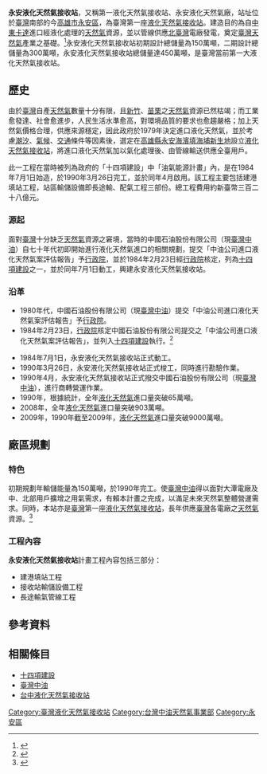 {{Infobox factory
|name= 永安液化天然氣接收站<br /><small>臺灣中油公司永安液化天然氣廠</small>
|native_name= Yongan Liquefied Natural Gas Plant
|industry= 液化天然氣專用接收站
|location= {{ROC}}[[高雄市|高雄市]][[永安區|永安區]]
|owner= 臺灣中油股份有限公司
|operated= 1990年4月
|defunct= 
|built= 1984年7月1日至1990年3月26日
|address= [[高雄市|高雄市]][[永安區|永安區]][[新港里_(高雄市)|新港里]]新興路1之20號
}}

'''永安液化天然氣接收站'''，又稱第一液化天然氣接收站、永安液化天然氣廠，站址位於[[臺灣|臺灣]]南部的今[[高雄市|高雄市]][[永安區|永安區]]，為臺灣第一座[[液化天然氣接收站|液化天然氣接收站]]。建造目的為自[[中東|中東]][[卡達|卡達]]進口經液化處理的[[天然氣|天然氣]]資源，並以管線供應[[北臺灣|北臺灣]]電廠發電，奠定[[臺灣|臺灣]][[天然氣|天然氣]]產業之基礎。<ref>{{cite news|title=永安液化天然氣廠 20週年回顧|url=http://energymonthly.tier.org.tw/Report/201003/17.pdf|date=2014-09-06|accessdate=2014-09-05|archive-date=2016-04-17|archive-url=https://web.archive.org/web/20160417133504/http://energymonthly.tier.org.tw/Report/201003/17.pdf|dead-url=no}}</ref>永安液化天然氣接收站初期設計總儲量為150萬噸，二期設計總儲量為300萬噸，永安液化天然氣接收站總儲量達450萬噸，是臺灣當前第一大液化天然氣接收站。

==歷史==
由於[[臺灣|臺灣]]自產[[天然氣|天然氣]]數量十分有限，且[[新竹市|新竹]]、[[苗栗縣|苗栗]]之[[天然氣|天然氣]]資源已然枯竭；而工業愈發達、社會愈進步，人民生活水準愈高，對環境品質的要求也愈趨嚴格；加上天然氣價格合理，供應來源穩定，因此政府於1979年決定進口液化天然氣，並於考慮[[潮汐|潮汐]]、[[氣候|氣候]]、[[交通|交通]]條件等因素後，選定在[[高雄縣|高雄縣]][[永安海濱填海埔新生地|永安海濱填海埔新生地]]設立[[液化天然氣接收站|液化天然氣接收站]]，將進口液化天然氣加以氣化處理後、由管線輸送供應全臺用戶。

此一工程在當時被列為政府的「十四項建設」中「油氣能源計畫」內，是在1984年7月1日始造，於1990年3月26日完工，並於同年4月啟用。該工程主要包括建港填站工程，站區輸儲設備即長途輸、配氣工程三部份。總工程費用約新臺幣三百二十八億元。

===源起===
面對[[臺灣|臺灣]]十分缺乏[[天然氣|天然氣]]資源之窘境，當時的中國石油股份有限公司（現[[臺灣中油|臺灣中油]]）自七十年代初即開始進行液化天然氣進口的相關規劃，提交「中油公司進口液化天然氣案評估報告」予[[行政院|行政院]]，並於1984年2月23日經[[行政院|行政院]]核定，列為[[十四項建設|十四項建設]]之一，並於同年7月1日動工，興建永安液化天然氣接收站。

===沿革===
*1980年代，中國石油股份有限公司（現[[臺灣中油|臺灣中油]]）提交「中油公司進口液化天然氣案評估報告」予[[行政院|行政院]]。
*1984年2月23日，[[行政院|行政院]]核定中國石油股份有限公司提交之「中油公司進口液化天然氣案評估報告」，並列入[[十四項建設|十四項建設]]執行。<ref>{{cite news|title=石油教室|url=http://www.cpc.com.tw/big5/content/index01.asp?sno=202&pno=108|deadurl=yes|archiveurl=https://web.archive.org/web/20091230002559/http://www.cpc.com.tw/big5/content/index01.asp?sno=202&pno=108|archivedate=2009年12月30日|df=}}</ref>

*1984年7月1日，永安液化天然氣接收站正式動工。
*1990年3月26日，永安液化天然氣接收站正式梭工，同時進行勘驗作業。
*1990年4月，永安液化天然氣接收站正式撥交中國石油股份有限公司（現[[臺灣中油|臺灣中油]]），進行商轉營運作業。
*1990年，根據統計，全年[[天然氣|液化天然氣]]進口量突破65萬噸。
*2008年，全年[[天然氣|液化天然氣]]進口量突破903萬噸。
*2009年，1990年截至2009年，[[天然氣|液化天然氣]]進口量突破9000萬噸。

==廠區規劃==
===特色===
初期規劃年輸儲能量為150萬噸，於1990年完工。使[[臺灣中油|臺灣中油]]得以面對大潭電廠及中、北部用戶擴增之用氣需求，有賴本計畫之完成，以滿足未來天然氣整體營運需求。同時，本站亦是[[臺灣|臺灣]]第一座[[液化天然氣接收站|液化天然氣接收站]]，長年供應[[臺灣|臺灣]]各電廠之[[天然氣|天然氣]]資源。<ref>{{cite news|title=永安液化天然氣接收站|url=http://cpc.pcc.gov.tw/files/15-1006-281,c102-1.php|accessdate=2014-09-05|archive-date=2016-03-04|archive-url=https://web.archive.org/web/20160304072628/http://cpc.pcc.gov.tw/files/15-1006-281,c102-1.php|dead-url=yes}}</ref>

===工程內容===
'''永安液化天然氣接收站'''計畫工程內容包括三部分：
*建港填站工程
*接收站輸儲設備工程
*長途輸氣管線工程

== 參考資料 ==
<div class="references-small">
<references />
</div>

==相關條目==
*[[十四項建設|十四項建設]]
*[[臺灣中油|臺灣中油]]
*[[台中液化天然氣接收站|台中液化天然氣接收站]]

{{臺灣液化天然氣接收站}}


[[Category:臺灣液化天然氣接收站|Category:臺灣液化天然氣接收站]]
[[Category:台灣中油天然氣事業部|Category:台灣中油天然氣事業部]]
[[Category:永安區|Category:永安區]]